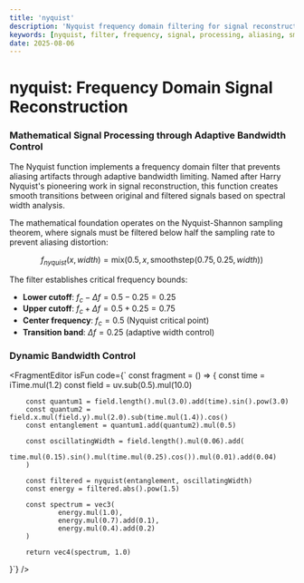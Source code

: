 ```yaml
---
title: 'nyquist'
description: 'Nyquist frequency domain filtering for signal reconstruction and adaptive aliasing prevention'
keywords: [nyquist, filter, frequency, signal, processing, aliasing, smoothstep, mix]
date: 2025-08-06
---
```



# nyquist: Frequency Domain Signal Reconstruction

### Mathematical Signal Processing through Adaptive Bandwidth Control

The Nyquist function implements a frequency domain filter that prevents aliasing artifacts through adaptive bandwidth limiting. Named after Harry Nyquist's pioneering work in signal reconstruction, this function creates smooth transitions between original and filtered signals based on spectral width analysis.

The mathematical foundation operates on the Nyquist-Shannon sampling theorem, where signals must be filtered below half the sampling rate to prevent aliasing distortion:

$$
f_{nyquist}(x, width) = \text{mix}(0.5, x, \text{smoothstep}(0.75, 0.25, width))
$$

The filter establishes critical frequency bounds:

- **Lower cutoff**: $f_c - \Delta f = 0.5 - 0.25 = 0.25$
- **Upper cutoff**: $f_c + \Delta f = 0.5 + 0.25 = 0.75$
- **Center frequency**: $f_c = 0.5$ (Nyquist critical point)
- **Transition band**: $\Delta f = 0.25$ (adaptive width control)

### Dynamic Bandwidth Control

<FragmentEditor
        isFun
        code={`
const fragment = () => {
        const time = iTime.mul(1.2)
        const field = uv.sub(0.5).mul(10.0)

        const quantum1 = field.length().mul(3.0).add(time).sin().pow(3.0)
        const quantum2 = field.x.mul(field.y).mul(2.0).sub(time.mul(1.4)).cos()
        const entanglement = quantum1.add(quantum2).mul(0.5)

        const oscillatingWidth = field.length().mul(0.06).add(
                time.mul(0.15).sin().mul(time.mul(0.25).cos()).mul(0.01).add(0.04)
        )

        const filtered = nyquist(entanglement, oscillatingWidth)
        const energy = filtered.abs().pow(1.5)

        const spectrum = vec3(
                energy.mul(1.0),
                energy.mul(0.7).add(0.1),
                energy.mul(0.4).add(0.2)
        )

        return vec4(spectrum, 1.0)

}`}
/>
